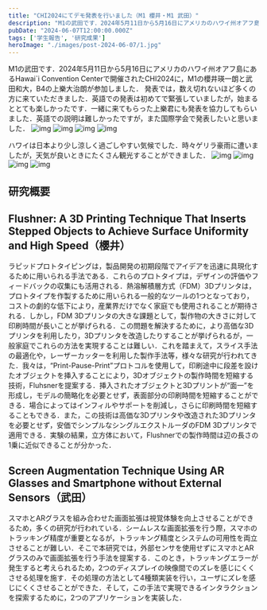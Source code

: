 ```yaml
---
title: "CHI2024にてデモ発表を行いました（M1 櫻井・M1 武田）"
description: "M1の武田です．2024年5月11日から5月16日にアメリカのハワイ州オアフ島にあるHawai`i Convention Centerで開催されたCHI2024に，M1の櫻井瑛一朗と武田和大，B4の上樂大治朗が参加しました．"
pubDate: "2024-06-07T12:00:00.000Z"
tags: ['学生報告', '研究成果']
heroImage: "./images/post-2024-06-07/1.jpg"
---
```



M1の武田です．2024年5月11日から5月16日にアメリカのハワイ州オアフ島にあるHawai`i Convention Centerで開催されたCHI2024に，M1の櫻井瑛一朗と武田和大，B4の上樂大治朗が参加しました．
発表では，数え切れないほど多くの方に来ていただきました．英語での発表は初めてで緊張していましたが，始まるととても楽しかったです．一緒に来てもらった上樂君にも発表を協力してもらいました．英語での説明は難しかったですが，また国際学会で発表したいと思いました．
<Grid>
<Image alt="img" src={Image1} />
<Image alt="img" src={Image2} />
<Image alt="img" src={Image3} />
<Image alt="img" src={Image4} />
</Grid>

ハワイは日本より少し涼しく過ごしやすい気候でした．時々ゲリラ豪雨に遭いましたが，天気が良いときにたくさん観光することができました．
<Grid>
<Image alt="img" src={Image5} />
<Image alt="img" src={Image6} />
<Image alt="img" src={Image7} />
<Image alt="img" src={Image8} />
</Grid>
## 研究概要
## Flushner: A 3D Printing Technique That Inserts Stepped Objects to Achieve Surface Uniformity and High Speed（櫻井）
ラピッドプロトタイピングは，製品開発の初期段階でアイデアを迅速に具現化するために用いられる手法である．これらのプロトタイプは，デザインの評価やフィードバックの収集にも活用される．熱溶解積層方式（FDM）3Dプリンタは，プロトタイプを作製するために用いられる一般的なツールの1つとなっており，コストの劇的な低下により，産業界だけでなく家庭でも使用されることが期待される．しかし，FDM 3Dプリンタの大きな課題として，製作物の大きさに対して印刷時間が長いことが挙げられる．この問題を解決するために，より高価な3Dプリンタを利用したり，3Dプリンタを改造したりすることが挙げられるが，一般家庭でこれらの方法を実現することは難しい．これを踏まえて，スライス手法の最適化や，レーザーカッターを利用した製作手法等，様々な研究が行われてきた．我々は，“Print-Pause-Print”プロトコルを使用して，印刷途中に段差を設けたオブジェクトを挿入することにより，3Dオブジェクトの製作時間を短縮する技術，Fluhsnerを提案する．挿入されたオブジェクトと3Dプリントが“面一”を形成し，モデルの簡略化を必要とせず，表面部分の印刷時間を短縮することができる．場合によってはインフィルやサポートを削減し，さらに印刷時間を短縮することもできる．また，この技術は高価な3Dプリンタや改造された3Dプリンタを必要とせず，安価でシンプルなシングルエクストルーダのFDM 3Dプリンタで適用できる．実験の結果，立方体において，Flushnerでの製作時間は辺の長さの1乗に近似できることが分かった．
## Screen Augmentation Technique Using AR Glasses and Smartphone without External Sensors（武田）
スマホとARグラスを組み合わせた画面拡張は視覚体験を向上させることができるため，多くの研究が行われている．シームレスな画面拡張を行う際，スマホのトラッキング精度が重要となるが，トラッキング精度とシステムの可用性を両立させることが難しい．そこで本研究では，外部センサを使用せずにスマホとARグラスのみで画面拡張を行う手法を提案する．このとき，トラッキングエラーが発生すると考えられるため，2つのディスプレイの映像間でのズレを感じにくくさせる処理を施す．その処理の方法として4種類実装を行い，ユーザにズレを感じにくくさせることができた．そして，この手法で実現できるインタラクションを探索するために，2つのアプリケーションを実装した．

